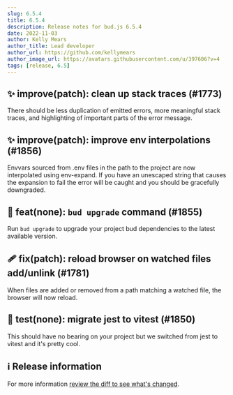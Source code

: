 ```yaml
---
slug: 6.5.4
title: 6.5.4
description: Release notes for bud.js 6.5.4
date: 2022-11-03
author: Kelly Mears
author_title: Lead developer
author_url: https://github.com/kellymears
author_image_url: https://avatars.githubusercontent.com/u/397606?v=4
tags: [release, 6.5]
---
```


<!--truncate-->

## ✨ improve(patch): clean up stack traces (#1773)

There should be less duplication of emitted errors, more meaningful stack traces, and highlighting of important
parts of the error message.

## ✨ improve(patch): improve env interpolations (#1856)

Envvars sourced from .env files in the path to the project are now interpolated using env-expand.
If you have an unescaped string that causes the expansion to fail the error will be caught and
you should be gracefully downgraded.

## 🎉 feat(none): `bud upgrade` command (#1855)

Run `bud upgrade` to upgrade your project bud dependencies to the latest available version.

## 🩹 fix(patch): reload browser on watched files add/unlink (#1781)

When files are added or removed from a path matching a watched file, the browser will now reload.

## 🧪 test(none): migrate jest to vitest (#1850)

This should have no bearing on your project but we switched from jest to vitest and it's pretty cool.

## ℹ️ Release information

For more information [review the diff to see what's changed](https://github.com/roots/bud/compare/v6.5.3...v6.5.4).
